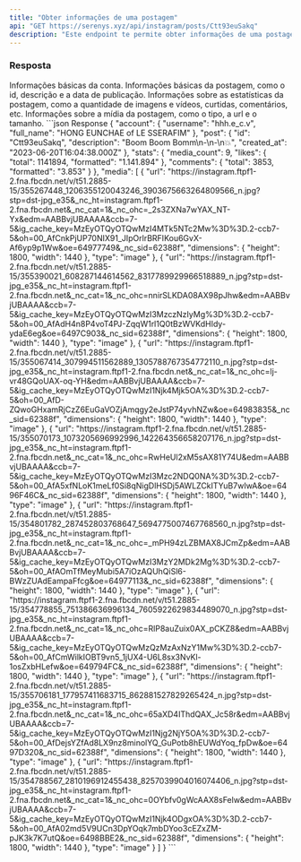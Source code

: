 ```yaml
---
title: "Obter informações de uma postagem"
api: "GET https://serenys.xyz/api/instagram/posts/Ctt93euSakq"
description: "Este endpoint te permite obter informações de uma postagem do Instagram."
---
```


### Resposta

<Expandable title="Parâmetros">
  <ResponseField name="account" type="object">
    Informações básicas da conta.
  </ResponseField>

  <ResponseField name="post" type="object">
	  Informações básicas da postagem, como o id, descrição e a data de publicação.
  </ResponseField>

  <ResponseField name="stats" type="object">
	  Informações sobre as estatísticas da postagem, como a quantidade de imagens e
	  vídeos, curtidas, comentários, etc.
  </ResponseField>

  <ResponseField name="media" type="object">
    Informações sobre a mídia da postagem, como o tipo, a url e o tamanho.
  </ResponseField>
</Expandable>

<ResponseExample>
```json Response
  {
    "account": {
      "username": "hhh.e_c.v",
      "full_name": "HONG EUNCHAE of LE SSERAFIM"
    },
    "post": {
      "id": "Ctt93euSakq",
      "description": "Boom Boom Bomm\n-\n-\n💥",
      "created_at": "2023-06-20T16:04:38.000Z"
    },
    "stats": {
      "media_count": 9,
      "likes": {
        "total": 1141894,
        "formatted": "1.141.894"
      },
      "comments": {
        "total": 3853,
        "formatted": "3.853"
      }
    },
    "media": [
      {
        "url": "https://instagram.ftpf1-2.fna.fbcdn.net/v/t51.2885-15/355267448_1206355120043246_3903675663264809566_n.jpg?stp=dst-jpg_e35&_nc_ht=instagram.ftpf1-2.fna.fbcdn.net&_nc_cat=1&_nc_ohc=_2s3ZXNa7wYAX_NT-Yx&edm=AABBvjUBAAAA&ccb=7-5&ig_cache_key=MzEyOTQyOTQwMzI4MTk5NTc2Mw%3D%3D.2-ccb7-5&oh=00_AfCnkPjUP70NIX91_JIpOrlrBRFIKou6GvX-Af6yp9p1Ww&oe=64977749&_nc_sid=62388f",
        "dimensions": {
          "height": 1800,
          "width": 1440
        },
        "type": "image"
      },
      {
        "url": "https://instagram.ftpf1-2.fna.fbcdn.net/v/t51.2885-15/355390021_608287144614562_8317789929966518889_n.jpg?stp=dst-jpg_e35&_nc_ht=instagram.ftpf1-2.fna.fbcdn.net&_nc_cat=1&_nc_ohc=nnirSLKDA08AX98pJhw&edm=AABBvjUBAAAA&ccb=7-5&ig_cache_key=MzEyOTQyOTQwMzI3MzczNzIyMg%3D%3D.2-ccb7-5&oh=00_AfAdH4n8P4voT4PJ-ZqqW1rl1Q0tBzWVKdHIdy-ydaE6eg&oe=6497C903&_nc_sid=62388f",
        "dimensions": {
          "height": 1800,
          "width": 1440
        },
        "type": "image"
      },
      {
        "url": "https://instagram.ftpf1-2.fna.fbcdn.net/v/t51.2885-15/355067414_307994511562889_1305788767354772110_n.jpg?stp=dst-jpg_e35&_nc_ht=instagram.ftpf1-2.fna.fbcdn.net&_nc_cat=1&_nc_ohc=lj-vr48GQoUAX-oq-YH&edm=AABBvjUBAAAA&ccb=7-5&ig_cache_key=MzEyOTQyOTQwMzI1Njk4Mjk5OA%3D%3D.2-ccb7-5&oh=00_AfD-ZQwoGHxamRjCzZ6EuGaVOZjAmqgy2eJstP74yvhNZw&oe=64983835&_nc_sid=62388f",
        "dimensions": {
          "height": 1800,
          "width": 1440
        },
        "type": "image"
      },
      {
        "url": "https://instagram.ftpf1-2.fna.fbcdn.net/v/t51.2885-15/355070173_1073205696992996_142264356658207176_n.jpg?stp=dst-jpg_e35&_nc_ht=instagram.ftpf1-2.fna.fbcdn.net&_nc_cat=1&_nc_ohc=RwHeUl2xM5sAX81Y74U&edm=AABBvjUBAAAA&ccb=7-5&ig_cache_key=MzEyOTQyOTQwMzI3Mzc2NDQ0NA%3D%3D.2-ccb7-5&oh=00_AfA5xfNLoK1meLf0Si8qNigDlHSDj5AWLZCkITYuB7wIwA&oe=6496F46C&_nc_sid=62388f",
        "dimensions": {
          "height": 1800,
          "width": 1440
        },
        "type": "image"
      },
      {
        "url": "https://instagram.ftpf1-2.fna.fbcdn.net/v/t51.2885-15/354801782_287452803768647_5694775007467768560_n.jpg?stp=dst-jpg_e35&_nc_ht=instagram.ftpf1-2.fna.fbcdn.net&_nc_cat=1&_nc_ohc=_mPH94zLZBMAX8JCmZp&edm=AABBvjUBAAAA&ccb=7-5&ig_cache_key=MzEyOTQyOTQwMzI3MzY2MDk2Mg%3D%3D.2-ccb7-5&oh=00_AfAOmTfMeyMubi5A7iOzAQUhQiSl6-BWzZUAdEampaFfcg&oe=64977113&_nc_sid=62388f",
        "dimensions": {
          "height": 1800,
          "width": 1440
        },
        "type": "image"
      },
      {
        "url": "https://instagram.ftpf1-2.fna.fbcdn.net/v/t51.2885-15/354778855_751386636996134_7605922629834489070_n.jpg?stp=dst-jpg_e35&_nc_ht=instagram.ftpf1-2.fna.fbcdn.net&_nc_cat=1&_nc_ohc=RlP8auZuix0AX_pCKZ8&edm=AABBvjUBAAAA&ccb=7-5&ig_cache_key=MzEyOTQyOTQwMzQzMzAxNzY1Mw%3D%3D.2-ccb7-5&oh=00_AfCmWilkIOBT9vn5_1jUX4-U6L8sx3NvKl-1osZxbHLefw&oe=649794FC&_nc_sid=62388f",
        "dimensions": {
          "height": 1800,
          "width": 1440
        },
        "type": "image"
      },
      {
        "url": "https://instagram.ftpf1-2.fna.fbcdn.net/v/t51.2885-15/355706181_177957411683715_862881527829265424_n.jpg?stp=dst-jpg_e35&_nc_ht=instagram.ftpf1-2.fna.fbcdn.net&_nc_cat=1&_nc_ohc=65aXD4IThdQAX_Jc58r&edm=AABBvjUBAAAA&ccb=7-5&ig_cache_key=MzEyOTQyOTQwMzI1Njg2NjY5OA%3D%3D.2-ccb7-5&oh=00_AfDejsYZfAd8LX9nz8minolYQ_GuPotb8hEUWdYoq_fpDw&oe=6497D320&_nc_sid=62388f",
        "dimensions": {
          "height": 1800,
          "width": 1440
        },
        "type": "image"
      },
      {
        "url": "https://instagram.ftpf1-2.fna.fbcdn.net/v/t51.2885-15/354788567_2810196912455438_8257039904016074406_n.jpg?stp=dst-jpg_e35&_nc_ht=instagram.ftpf1-2.fna.fbcdn.net&_nc_cat=1&_nc_ohc=0OYbfv0gWcAAX8sFelw&edm=AABBvjUBAAAA&ccb=7-5&ig_cache_key=MzEyOTQyOTQwMzI1Njk4ODgxOA%3D%3D.2-ccb7-5&oh=00_AfA02md5V9UCn3DpYOqk7mbDYoo3cEZxZM-pJK3k7K7utQ&oe=6498BBE2&_nc_sid=62388f",
        "dimensions": {
          "height": 1800,
          "width": 1440
        },
        "type": "image"
      }
    ]
  }
```
</ResponseExample>
